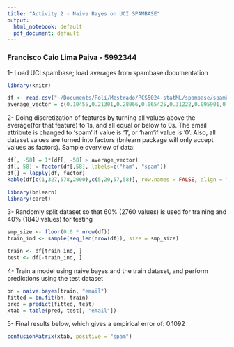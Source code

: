 ```yaml
---
title: "Activity 2 - Naive Bayes on UCI SPAMBASE"
output:
  html_notebook: default
  pdf_document: default
---
```

###  Francisco Caio Lima Paiva - 5992344

1- Load UCI spambase; load averages from spambase.documentation
```r
library(knitr)

df <- read.csv("~/Documents/Poli/Mestrado/PCS5024-statML/spambase/spambase.data", header=TRUE)
average_vector = c(0.10455,0.21301,0.28066,0.065425,0.31222,0.095901,0.11421,0.10529,0.090067,0.23941,0.059824,0.5417,0.09393,0.058626,0.049205,0.24885,0.14259,0.18474,1.6621,0.085577,0.80976,0.1212,0.10165,0.094269,0.5495,0.26538,0.7673,0.12484,0.098915,0.10285,0.064753,0.047048,0.097229,0.047835,0.10541,0.097477,0.13695,0.013201,0.078629,0.064834,0.043667,0.13234,0.046099,0.079196,0.30122,0.17982,0.0054445,0.031869,0.038575,0.13903,0.016976,0.26907,0.075811,0.044238,5.1915,52.173,283.29,0.39404)
```

2- Doing discretization of features by turning all values above the average(for that feature) to 1s, and all equal or below to 0s. The email attribute is changed to 'spam' if value is '1', or 'ham'if value is '0'. Also, all dataset values are turned into factors (bnlearn package will only accept values as factors). Sample overview of data:
```r
df[, -58] = 1*(df[, -58] > average_vector)
df[, 58] = factor(df[,58], labels=c("ham", "spam"))
df[] = lapply(df, factor)
kable(df[c(1,327,578,2000),c(5,20,57,58)], row.names = FALSE, align = "l")
```

```r
library(bnlearn)
library(caret)
```

3- Randomly split dataset so that 60% (2760 values) is used for training and 40% (1840 values) for testing
```r

smp_size <- floor(0.6 * nrow(df))
train_ind <- sample(seq_len(nrow(df)), size = smp_size)

train <- df[train_ind, ]
test <- df[-train_ind, ]
```

4- Train a model using naive bayes and the train dataset, and perform predictions using the test dataset
```r
bn = naive.bayes(train, "email")
fitted = bn.fit(bn, train)
pred = predict(fitted, test)
xtab = table(pred, test[, "email"])
```

5- Final results below, which gives a empirical error of: 0.1092
```r
confusionMatrix(xtab, positive = "spam")
```